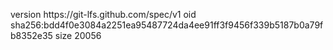 version https://git-lfs.github.com/spec/v1
oid sha256:bdd4f0e3084a2251ea95487724da4ee91ff3f9456f339b5187b0a79fb8352e35
size 20056
